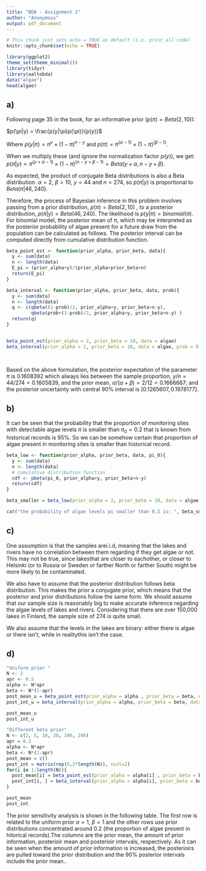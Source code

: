 ```yaml
---
title: "BDA - Assignment 2"
author: "Anonymous"
output: pdf_document
---
```


```r
# This chunk just sets echo = TRUE as default (i.e. print all code)
knitr::opts_chunk$set(echo = TRUE)
```
```r
library(ggplot2)
theme_set(theme_minimal())
library(tidyr)
library(aaltobda)
data("algae")
head(algae)
```


## a) \textbf{(Value of the unknown $\pi$)}

Following page 35 in the book, for an informative prior ($p(\pi) = Beta(2,10)$): 

$p(\pi|y) = \frac{p(y|\pi)p(\pi)}{p(y)}$ 

Where $p(y|\pi) = \pi^y\times(1-\pi)^{n-y}$ and $p(\pi) = \pi^{(\alpha-1)}\times(1-\pi)^{(\beta-1)}$.

When we multiply these (and ignore the normalization factor $p(y)$), we get: $p(\pi|y)\propto \pi^{(y+\alpha-1)}\times(1-\pi)^{(n-y+\beta-1)} = Beta(y+\alpha,n-y+\beta)$.

As expected, the product of conjugate Beta distributions is also a Beta distribution.
$\alpha = 2$, $\beta = 10$, $y = 44$ and $n = 274$, so $p(\pi|y)$ is proportional to $Beta(\pi|46,240)$. 

Therefore, the process of Bayesian inference in this problem involves passing from a prior distribution, $p(\pi) = Beta(2,10)$ , to a posterior distribution, $p(\pi|y) = Beta(46,240)$. The likelihood is $p(y|\pi) = binomial(\pi)$. For binomial model, the posterior mean of $\pi$, which may be interpreted as the posterior probability of algae present for a future draw from the population can be calculated as follows. The posterior interval can be computed directly from cumulative distribution function. 
```r
beta_point_est <- function(prior_alpha, prior_beta, data){
  y <- sum(data)
  n <- length(data)
  E_pi = (prior_alpha+y)/(prior_alpha+prior_beta+n)
  return(E_pi)
}

beta_interval <- function(prior_alpha, prior_beta, data, prob){
  y <- sum(data)
  n <- length(data)
  q <- c(qbeta((1-prob)/2, prior_alpha+y, prior_beta+n-y), 
         qbeta(prob+(1-prob)/2, prior_alpha+y, prior_beta+n-y) )
  return(q)
}


beta_point_est(prior_alpha = 2, prior_beta = 10, data = algae)
beta_interval(prior_alpha = 2, prior_beta = 10, data = algae, prob = 0.9)

  
``` 
 Based on the above formulation, the posterior expectation of the parameter $\pi$ is 0.1608392 which always lies between the sample proportion, $y/n = 44/274 = 0.1605839$, and the prior mean, $\alpha/(\alpha + \beta)=2/12=0.1666667$; and the posterior uncertainty with central 90\% interval is $[0.1265607,  0.1978177]$.
 
## b) \textbf{(Probability of $\pi$ less than historical record)}

It can be seen that the probability that the proportion of monitoring sites with detectable algae levels $\pi$ is smaller than $\pi_0 = 0.2$ that is known from historical records is 95\%. So we can be somehow certain that proportion of algae present in monitoring sites is smaller than historical record.  
```r
beta_low <- function(prior_alpha, prior_beta, data, pi_0){
  y <- sum(data)
  n <- length(data)
  # cumulative distribution function
  cdf <- pbeta(pi_0, prior_alpha+y, prior_beta+n-y)
  return(cdf)
}

beta_smaller = beta_low(prior_alpha = 2, prior_beta = 10, data = algae, pi_0 = 0.2)

cat("the probability of algae levels pi smaller than 0.2 is: ", beta_smaller )  
```

## c) \textbf{(Assumptions required for this model and data)}

One assumption is that the samples arei.i.d, meaning that the lakes and rivers have no correlation between them regarding if they get algae or not. This may not be true, since lakesthat are closer to eachother, or closer to Helsinki (or to Russia or Sweden or farther North or farther South) might be more likely to be contaminated. 

We also have to assume that the posterior distribution follows beta distribution. This makes the prior a conjugate prior, which means that the posterior and prior distributions follow the same form. We should assume that our sample size is reasonably big to make accurate inference regarding the algae levels of lakes and rivers. Considering that there are over 150,000 lakes in Finland, the sample size of 274 is quite small. 

We also assume that the levels in the lakes are binary: either there is algae or there isn’t, while in realitythis isn’t the case.


## d) \textbf{(Prior sensitivity analysis)}

```r
"Uniform prior "
N <- 2
apr <- 0.5
alpha <- N*apr
beta <- N*(1-apr)
post_mean_u = beta_point_est(prior_alpha = alpha , prior_beta = beta, data = algae)
post_int_u = beta_interval(prior_alpha = alpha, prior_beta = beta, data = algae, prob = 0.9)

post_mean_u
post_int_u

"Different beta prior"
N <- c(2, 5, 10, 20, 100, 200)
apr = 0.2
alpha <- N*apr
beta <- N*(1-apr)
post_mean = c()
post_int = matrix(rep(0,2*length(N)), ncol=2)
for(i in 1:length(N)){
  post_mean[i] = beta_point_est(prior_alpha = alpha[i] , prior_beta = beta[i], data = algae)
  post_int[i, ] = beta_interval(prior_alpha = alpha[i], prior_beta = beta[i], data = algae, prob = 0.9)
}

post_mean
post_int
```

The prior sensitivity analysis is shown in the following table. The first row is related to the uniform prior $\alpha = 1$, $\beta = 1$ and the other rows use prior distributions concentrated around 0.2 (the proportion of algae present in hitorical records).The columns are the prior mean, the amount of prior information, posterioir mean and posterioir intervals, respectively. As it can be seen when the amount of prior information is increased, the posterioirs are pulled toward the prior distribution and the 90\% posterior intervals include the prior mean..  



\begin{table}[ht]
\begin{tabular}{llll}
\multicolumn{2}{l}{Parameters of the prior distribution} & \multicolumn{2}{l}{Summaries of the posterior distribution} \\
$\frac{\alpha}{\alpha+\beta}$      & $\alpha+\beta$      & mean of $\pi$      & 90\% posterior interval for $\pi$      \\
0.5                                & 2                   & 0.1630435          & {[}0.1279681, 0.2008987{]}             \\
0.2                                & 2                   & 0.1608696          & {[}0.1260013, 0.1985356{]}             \\
0.2                                & 5                   & 0.1612903          & {[}0.1265613, 0.1987836{]}             \\
0.2                                & 10                  & 0.1619718          & {[}0.1274718, 0.1991819{]}             \\
0.2                                & 20                  & 0.1632653          & {[}0.1292119, 0.1999265{]}            \\
0.2                                & 100                 & 0.1711230          & {[}0.1401590, 0.2040887{]}             \\
0.2                                & 200                 & 0.1772152          & {[}0.1491877, 0.2067925{]}            
\end{tabular}
\end{table}

